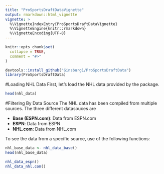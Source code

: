 ```yaml
---
title: "ProSportsDraftDataVignette"
output: rmarkdown::html_vignette
vignette: >
  %\VignetteIndexEntry{ProSportsDraftDataVignette}
  %\VignetteEngine{knitr::rmarkdown}
  %\VignetteEncoding{UTF-8}
---
```


```r
knitr::opts_chunk$set(
  collapse = TRUE,
  comment = "#>"
)
```

```r
devtools::install_github("Ginsburg1/ProSportsDraftData")
library(ProSportsDraftData)
```

#Loading NHL Data
First, let's load the NHL data provided by the package.

```r
head(nhl_data)
```

#Filtering By Data Source
The NHL data has been compiled from multiple sources. The three different datasouces are

- **Base (ESPN.com)**: Data from ESPN.com
- **ESPN**: Data from ESPN
- **NHL.com**: Data from NHL.com

To see the data from a specific source, use of the following functions:

```r
nhl_base_data <- nhl_data_base()
head(nhl_base_data)

nhl_data_espn()
nhl_data_nhl.com()
```

